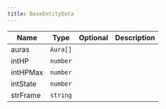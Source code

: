 ```yaml
---
title: BaseEntityData
---
```


| Name | Type | Optional | Description |
|------|------|----------|-------------|
| auras | `Aura[]` |  |  |
| intHP | `number` |  |  |
| intHPMax | `number` |  |  |
| intState | `number` |  |  |
| strFrame | `string` |  |  |